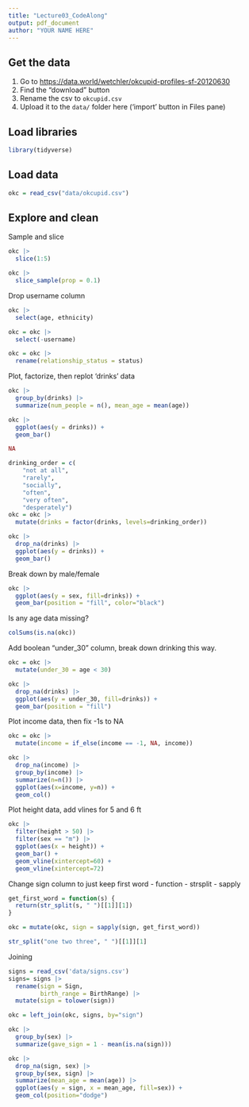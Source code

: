 ```yaml
---
title: "Lecture03_CodeAlong"
output: pdf_document
author: "YOUR NAME HERE"
---
```


## Get the data

1.  Go to <https://data.world/wetchler/okcupid-profiles-sf-20120630>
2.  Find the "download" button
3.  Rename the csv to `okcupid.csv`
4.  Upload it to the `data/` folder here ('import' button in Files pane)

## Load libraries

```r
library(tidyverse)
```

## Load data

```r
okc = read_csv("data/okcupid.csv")
```

## Explore and clean

Sample and slice

```r
okc |>
  slice(1:5)
```

```r
okc |>
  slice_sample(prop = 0.1)
```

Drop username column

```r
okc |>
  select(age, ethnicity)
```

```r
okc = okc |>
  select(-username)
```

```r
okc = okc |>
  rename(relationship_status = status)
```

Plot, factorize, then replot 'drinks' data

```r
okc |>
  group_by(drinks) |>
  summarize(num_people = n(), mean_age = mean(age))
```

```r
okc |>
  ggplot(aes(y = drinks)) +
  geom_bar()
```

```r
NA
```

```r
drinking_order = c(
    "not at all",
    "rarely",
    "socially",
    "often",
    "very often",
    "desperately")
okc = okc |>
  mutate(drinks = factor(drinks, levels=drinking_order))
```

```r
okc |>
  drop_na(drinks) |>
  ggplot(aes(y = drinks)) +
  geom_bar()
```

Break down by male/female

```r
okc |>
  ggplot(aes(y = sex, fill=drinks)) +
  geom_bar(position = "fill", color="black")
```

Is any age data missing?

```r
colSums(is.na(okc))
```

Add boolean "under_30" column, break down drinking this way.

```r
okc = okc |>
  mutate(under_30 = age < 30)
```

```r
okc |>
  drop_na(drinks) |>
  ggplot(aes(y = under_30, fill=drinks)) +
  geom_bar(position = "fill")
```

Plot income data, then fix -1s to NA

```r
okc = okc |>
  mutate(income = if_else(income == -1, NA, income))
```

```r
okc |>
  drop_na(income) |>
  group_by(income) |>
  summarize(n=n()) |>
  ggplot(aes(x=income, y=n)) +
  geom_col()
```

Plot height data, add vlines for 5 and 6 ft

```r
okc |>
  filter(height > 50) |>
  filter(sex == "m") |>
  ggplot(aes(x = height)) +
  geom_bar() +
  geom_vline(xintercept=60) +
  geom_vline(xintercept=72)
```

Change sign column to just keep first word - function - strsplit - sapply

```r
get_first_word = function(s) {
  return(str_split(s, " ")[[1]][1])
}

okc = mutate(okc, sign = sapply(sign, get_first_word))
```

```r
str_split("one two three", " ")[[1]][1]
```

Joining

```r
signs = read_csv('data/signs.csv')
signs= signs |>
  rename(sign = Sign,
         birth_range = BirthRange) |>
  mutate(sign = tolower(sign))
```

```r
okc = left_join(okc, signs, by="sign")
```

```r
okc |>
  group_by(sex) |>
  summarize(gave_sign = 1 - mean(is.na(sign)))
```

```r
okc |>
  drop_na(sign, sex) |>
  group_by(sex, sign) |>
  summarize(mean_age = mean(age)) |>
  ggplot(aes(y = sign, x = mean_age, fill=sex)) +
  geom_col(position="dodge")
```
